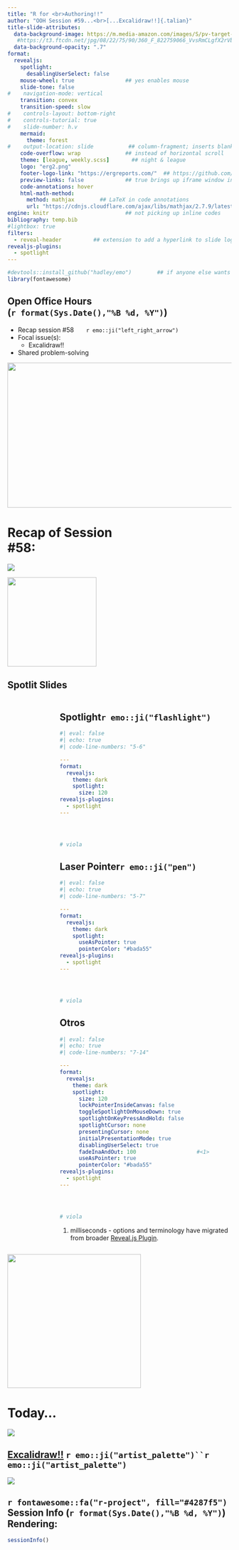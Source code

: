```yaml
---
title: "R for <br>Authoring!!" 
author: "OOH Session #59...<br>[...Excalidraw!!]{.talian}" 
title-slide-attributes: 
  data-background-image: https://m.media-amazon.com/images/S/pv-target-images/19424ce01006979cca5ebea11d9f5a3e82e99168b8167138bddfd05d67c91228.jpg
   #https://t3.ftcdn.net/jpg/08/22/75/90/360_F_822759066_VvsRmCLgfX2rVbK4yYScgEih823w6cCC.jpg 
  data-background-opacity: ".7"
format:
  revealjs:
    spotlight:
      desablingUserSelect: false
    mouse-wheel: true                ## yes enables mouse
    slide-tone: false
#    navigation-mode: vertical
    transition: convex
    transition-speed: slow
#    controls-layout: bottom-right
#    controls-tutorial: true
#    slide-number: h.v
    mermaid:
      theme: forest
#    output-location: slide           ## column-fragment; inserts blank 2nd slide
    code-overflow: wrap              ## instead of horizontal scroll
    theme: [league, weekly.scss]       ## night & league
    logo: "erg2.png"
    footer-logo-link: "https://ergreports.com/"  ## https://github.com/shafayetShafee/reveal-header#readme
    preview-links: false             ## true brings up iframe window instead of "site"
    code-annotations: hover 
    html-math-method: 
      method: mathjax        ## LaTeX in code annotations
      url: "https://cdnjs.cloudflare.com/ajax/libs/mathjax/2.7.9/latest.js?config=TeX-MML-AM_CHTML"
engine: knitr                        ## not picking up inline codes
bibliography: temp.bib
#lightbox: true
filters: 
  - reveal-header          ## extension to add a hyperlink to slide logo
revealjs-plugins:
  - spotlight
---
```


```r
#devtools::install_github("hadley/emo")        ## if anyone else wants to render
library(fontawesome)
```

## Open Office Hours <br>(`r format(Sys.Date(),"%B %d, %Y")`)

::: {layout="[80,20]"}
::: first-column
-   Recap session #58&nbsp;&nbsp;&nbsp;&nbsp;&nbsp;&nbsp;&nbsp;`r emo::ji("left_right_arrow")`
-   Focal issue(s):
    - [Excalidraw!!]{.talian}
-   Shared problem-solving
:::

::: second-column
:::

:::

![](img/title58.JPG){.absolute top="170" right="-120" width="600" height="325"}

# Recap of Session <br>#58: 

![](https://pngimg.com/d/sticky_note_PNG18964.png){.absolute right="50" top="200"}

![](https://static.vecteezy.com/system/resources/thumbnails/049/731/317/small/black-spotlight-with-transparent-background-a-vintage-look-for-modern-design-png.png){.absolute width="200" top="270" right="140"}

## [Spotlit]{.spotlight} Slides

:::: {.columns}
::: {.column width="20%"}

:::

::: {.column width="80%"}
:::: {.panel-tabset}

## Spotlight`r emo::ji("flashlight")`

```yaml
#| eval: false
#| echo: true
#| code-line-numbers: "5-6"

---
format: 
  revealjs:
    theme: dark
    spotlight:
      size: 120
revealjs-plugins:
  - spotlight
---




# viola
```

## Laser Pointer`r emo::ji("pen")`

```yaml
#| eval: false
#| echo: true
#| code-line-numbers: "5-7"

---
format: 
  revealjs:
    theme: dark
    spotlight:
      useAsPointer: true
      pointerColor: "#bada55"
revealjs-plugins:
  - spotlight
---




# viola
```

## Otros

```yaml
#| eval: false
#| echo: true
#| code-line-numbers: "7-14"

---
format: 
  revealjs:
    theme: dark
    spotlight:
      size: 120
      lockPointerInsideCanvas: false
      toggleSpotlightOnMouseDown: true
      spotlightOnKeyPressAndHold: false
      spotlightCursor: none
      presentingCursor: none
      initialPresentationMode: true
      disablingUserSelect: true
      fadeInaAndOut: 100                   #<1>
      useAsPointer: true
      pointerColor: "#bada55"
revealjs-plugins:
  - spotlight
---




# viola
```
1. milliseconds - options and terminology have migrated from broader [Reveal.js Plugin](https://github.com/denniskniep/reveal.js-plugin-spotlight). 
::::

:::
::::

![](https://media.giphy.com/media/dZXFMaFBlReiA/giphy.gif?cid=ecf05e478h7tkc4scrmvc0e5880ljya8ye26e17dw64fq82o&ep=v1_gifs_related&rid=giphy.gif&ct=g){.absolute height="300" left="-130" top="200"}

# Today...

![](https://png.pngtree.com/png-vector/20220726/ourmid/pngtree-king-arthur-s-sword-excalibur-in-the-stone-png-image_6086236.png){.absolute bottom="140" left="00"}

## [[Excalidraw!!]{.talian2}](https://github.com/parmsam/quarto-excalidraw) `r emo::ji("artist_palette")``r emo::ji("artist_palette")`

![](https://i.giphy.com/media/v1.Y2lkPTc5MGI3NjExYWI2MXpjcmtjamZhM3JyeWN4ZzRpMDZhaDNxYXVzN285am0wbjF5aCZlcD12MV9pbnRlcm5hbF9naWZfYnlfaWQmY3Q9Zw/lnySV5m8IHhrx5M0e0/giphy.gif)

## `r fontawesome::fa("r-project", fill="#4287f5")` Session Info (`r format(Sys.Date(),"%B %d, %Y")`) Rendering:

```r
sessionInfo()
```


